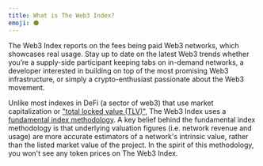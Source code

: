 ```yaml
---
title: What is The Web3 Index?
emoji: ⚫️
---
```


The Web3 Index reports on the fees being paid Web3 networks, which showcases real usage. Stay up to date on the latest Web3 trends whether you’re a supply-side participant keeping tabs on in-demand networks, a developer interested in building on top of the most promising Web3 infrastructure, or simply a crypto-enthusiast passionate about the Web3 movement.

Unlike most indexes in DeFi (a sector of web3) that use market capitalization or ["total locked value (TLV)"](https://messari.io/article/how-to-interpret-total-value-locked-tvl-in-defi), The Web3 Index uses a [fundamental index methodology](https://en.wikipedia.org/wiki/Fundamentally_based_indexes). A key belief behind the fundamental index methodology is that underlying valuation figures (i.e. network revenue and usage) are more accurate estimators of a network's intrinsic value, rather than the listed market value of the project. In the spirit of this methodology, you won't see any token prices on The Web3 Index.
